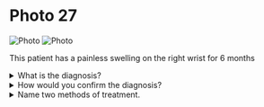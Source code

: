 # Photo 27

![Photo](/surgery/photo/27a.jpeg)
![Photo](/surgery/photo/27b.jpeg)

This patient has a painless swelling on the right wrist for 6 months

<details>
<summary>What is the diagnosis?</summary>

Dorsal ganglion of the wrist and ankle

</details>

<details>
<summary>How would you confirm the diagnosis?</summary>

On inspection,

- Hemispherical swelling over the joint.
- When the patient clenched the hand and flexed the wrist, swelling becoming more prominent and immobile

</details>

<details>
<summary>Name two methods of treatment.</summary>

1. Surgical excision
1. Intra-lesional corticosteroid injection

</details>
